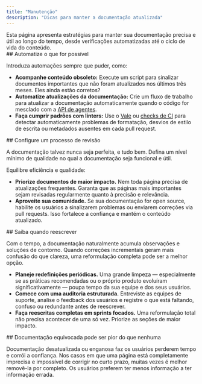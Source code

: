 ```yaml
---
title: "Manutenção"
description: "Dicas para manter a documentação atualizada"
---
```


<Tip>
  Esta página apresenta estratégias para manter sua documentação precisa e útil ao longo do tempo, desde verificações automatizadas até o ciclo de vida do conteúdo.
</Tip>

<div id="automate-what-you-can">
  ## Automatize o que for possível
</div>

Introduza automações sempre que puder, como:

* **Acompanhe conteúdo obsoleto:** Execute um script para sinalizar documentos importantes que não foram atualizados nos últimos três meses. Eles ainda estão corretos?
* **Automatize atualizações da documentação:** Crie um fluxo de trabalho para atualizar a documentação automaticamente quando o código for mesclado com a [API de agentes](/pt-BR/guides/automate-agent).
* **Faça cumprir padrões com linters:** Use o [Vale](http://Vale.sh) ou [checks de CI](/pt-BR/deploy/ci) para detectar automaticamente problemas de formatação, desvios de estilo de escrita ou metadados ausentes em cada pull request.

<div id="set-up-a-review-process">
  ## Configure um processo de revisão
</div>

A documentação talvez nunca seja perfeita, e tudo bem. Defina um nível mínimo de qualidade no qual a documentação seja funcional e útil.

Equilibre eficiência e qualidade:

* **Priorize documentos de maior impacto.** Nem toda página precisa de atualizações frequentes. Garanta que as páginas mais importantes sejam revisadas regularmente quanto à precisão e relevância.
* **Aproveite sua comunidade.** Se sua documentação for open source, habilite os usuários a sinalizarem problemas ou enviarem correções via pull requests. Isso fortalece a confiança e mantém o conteúdo atualizado.

<div id="know-when-to-rewrite">
  ## Saiba quando reescrever
</div>

Com o tempo, a documentação naturalmente acumula observações e soluções de contorno. Quando correções incrementais geram mais confusão do que clareza, uma reformulação completa pode ser a melhor opção.

* **Planeje redefinições periódicas.** Uma grande limpeza — especialmente se as práticas recomendadas ou o próprio produto evoluíram significativamente — poupa tempo da sua equipe e dos seus usuários.
* **Comece com uma auditoria estruturada.** Entreviste as equipes de suporte, analise o feedback dos usuários e registre o que está faltando, confuso ou redundante antes de reescrever.
* **Faça reescritas completas em sprints focados.** Uma reformulação total não precisa acontecer de uma só vez. Priorize as seções de maior impacto.

<div id="wrong-docs-can-be-worse-than-no-docs">
  ## Documentação equivocada pode ser pior do que nenhuma
</div>

Documentação desatualizada ou enganosa faz os usuários perderem tempo e corrói a confiança. Nos casos em que uma página está completamente imprecisa e impossível de corrigir no curto prazo, muitas vezes é melhor removê-la por completo. Os usuários preferem ter menos informação a ter informação errada.